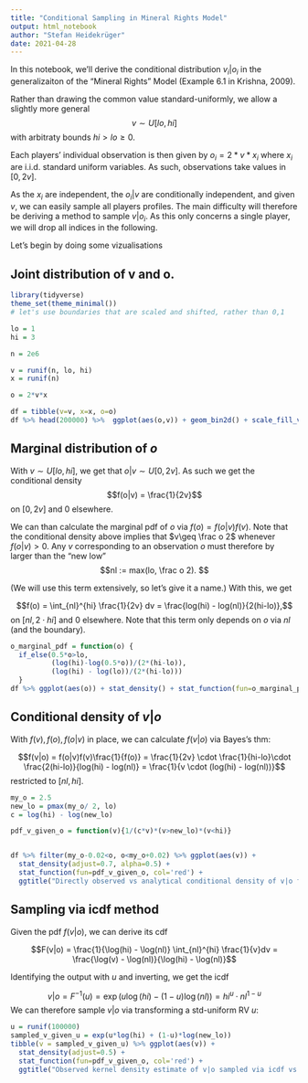 ---
title: "Conditional Sampling in Mineral Rights Model"
output: html_notebook
author: "Stefan Heidekrüger"
date: 2021-04-28
---

In this notebook, we'll derive the conditional distribution $v_i|o_i$ in the 
generalizaiton of the "Mineral Rights" Model (Example 6.1 in Krishna, 2009).

Rather than drawing the common value standard-uniformly, we allow a slightly more
general 
$$v \sim U[lo, hi] $$ with arbitraty bounds $hi>lo\geq 0$.

Each players' individual observation is then given by $o_i = 2*v*x_i$ where $x_i$ are 
i.i.d. standard uniform variables. As such, observations take values in $[0,2v]$.

As the $x_i$ are independent, the $o_i|v$ are conditionally independent, and given
$v$, we can easily sample all players profiles. The main difficulty will therefore be
deriving a method to sample $v|o_i$. As this only concerns a single player,
we will drop all indices in the following.

Let's begin by doing some vizualisations

## Joint distribution of v and o.

```{r}
library(tidyverse)
theme_set(theme_minimal())
# let's use boundaries that are scaled and shifted, rather than 0,1

lo = 1
hi = 3

n = 2e6

v = runif(n, lo, hi)
x = runif(n)

o = 2*v*x

df = tibble(v=v, x=x, o=o)
df %>% head(200000) %>%  ggplot(aes(o,v)) + geom_bin2d() + scale_fill_viridis_c()
```

## Marginal distribution of $o$

With $v\sim U[lo,hi]$, we get that $o|v \sim U[0, 2v]$. As such we get the conditional density
$$f(o|v) = \frac{1}{2v}$$
on $[0,2v]$ and $0$ elsewhere.

We can than calculate the marginal pdf of $o$ via $f(o) = f(o|v)f(v)$. Note that the conditional density above implies
that $v\geq \frac o 2$ whenever $f(o|v)>0$. Any $v$ corresponding to an observation $o$ must therefore by larger than the "new low"
$$nl := max(lo, \frac o 2). $$

(We will use this term extensively, so let's give it a name.) With this, we get

$$f(o) = \int_{nl}^{hi} \frac{1}{2v} dv = \frac{log(hi) - log(nl)}{2(hi-lo)},$$
on $[nl, 2\cdot hi]$ and $0$ elsewhere. Note that this term only depends on $o$ via $nl$ (and the boundary).


```{r}
o_marginal_pdf = function(o) {
  if_else(0.5*o>lo,
          (log(hi)-log(0.5*o))/(2*(hi-lo)), 
          (log(hi) - log(lo))/(2*(hi-lo)))
  }
df %>% ggplot(aes(o)) + stat_density() + stat_function(fun=o_marginal_pdf, col='red', size=1)
```

## Conditional density of $v|o$

With $f(v), f(o), f(o|v)$ in place, we can calculate $f(v|o)$ via Bayes's thm:

$$f(v|o) = f(o|v)f(v)\frac{1}{f(o)} = \frac{1}{2v} \cdot \frac{1}{hi-lo}\cdot \frac{2(hi-lo)}{log(hi) - log(nl)} = \frac{1}{v \cdot (log(hi) - log(nl))}$$
restricted to $[nl, hi]$.

```{r}
my_o = 2.5
new_lo = pmax(my_o/ 2, lo)
c = log(hi) - log(new_lo)

pdf_v_given_o = function(v){1/(c*v)*(v>new_lo)*(v<hi)}


df %>% filter(my_o-0.02<o, o<my_o+0.02) %>% ggplot(aes(v)) + 
  stat_density(adjust=0.7, alpha=0.5) + 
  stat_function(fun=pdf_v_given_o, col='red') +
  ggtitle("Directly observed vs analytical conditional density of v|o for fixed/sliced o.")
```
## Sampling via icdf method

Given the pdf $f(v|o)$, we can derive its cdf

$$F(v|o) = \frac{1}{\log(hi) - \log(nl)} \int_{nl}^{hi} \frac{1}{v}dv = \frac{\log(v) - \log(nl)}{\log(hi) - \log(nl)}$$

Identifying the output with $u$ and inverting, we get the icdf

$$v|o = F^{-1}(u) = \exp\left(u\log(hi) - (1-u)\log(nl)\right) = hi^u \cdot nl^{1-u} $$
We can therefore sample $v|o$ via transforming a std-uniform RV $u$:

```{r}
u = runif(100000)
sampled_v_given_u = exp(u*log(hi) + (1-u)*log(new_lo))
tibble(v = sampled_v_given_u) %>% ggplot(aes(v)) + 
  stat_density(adjust=0.5) +
  stat_function(fun=pdf_v_given_o, col='red') +
  ggtitle("Observed kernel density estimate of v|o sampled via icdf vs analytical density.")
```

